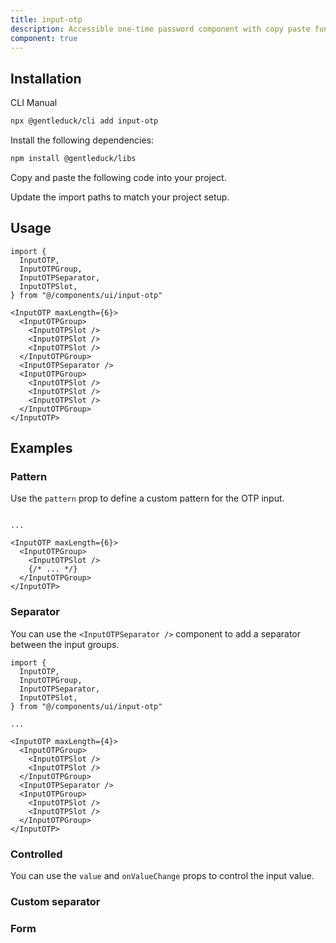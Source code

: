 ```yaml
---
title: input-otp 
description: Accessible one-time password component with copy paste functionality.
component: true
---
```


<ComponentPreview name="input-otp-1" description="An 6 digits input OTP." />

## Installation

<Tabs defaultValue="cli">

<TabsList>
  <TabsTrigger value="cli">CLI</TabsTrigger>
  <TabsTrigger value="manual">Manual</TabsTrigger>
</TabsList>
<TabsContent value="cli">

```bash
npx @gentleduck/cli add input-otp
```

</TabsContent>

<TabsContent value="manual">

<Steps>

<Step>Install the following dependencies:</Step>

```bash
npm install @gentleduck/libs 
```

<Step>Copy and paste the following code into your project.</Step>

<ComponentSource name="input-otp" />

<Step>Update the import paths to match your project setup.</Step>

</Steps>

</TabsContent>

</Tabs>

## Usage

```tsx showLineNumbers
import {
  InputOTP,
  InputOTPGroup,
  InputOTPSeparator,
  InputOTPSlot,
} from "@/components/ui/input-otp"
```

```tsx showLineNumbers
<InputOTP maxLength={6}>
  <InputOTPGroup>
    <InputOTPSlot />
    <InputOTPSlot />
    <InputOTPSlot />
  </InputOTPGroup>
  <InputOTPSeparator />
  <InputOTPGroup>
    <InputOTPSlot />
    <InputOTPSlot />
    <InputOTPSlot />
  </InputOTPGroup>
</InputOTP>
```

## Examples

### Pattern

Use the `pattern` prop to define a custom pattern for the OTP input.

<ComponentPreview
  name="input-otp-2"
  description="An input OTP with alphanumeric pattern."
/>

```tsx showLineNumbers {1,7}

...

<InputOTP maxLength={6}>
  <InputOTPGroup>
    <InputOTPSlot />
    {/* ... */}
  </InputOTPGroup>
</InputOTP>
```

### Separator

You can use the `<InputOTPSeparator />` component to add a separator between the input groups.

<ComponentPreview
  name="input-otp-3"
  description="An input OTP with custom separator."
/>

```tsx showLineNumbers {4,15}
import {
  InputOTP,
  InputOTPGroup,
  InputOTPSeparator,
  InputOTPSlot,
} from "@/components/ui/input-otp"

...

<InputOTP maxLength={4}>
  <InputOTPGroup>
    <InputOTPSlot />
    <InputOTPSlot />
  </InputOTPGroup>
  <InputOTPSeparator />
  <InputOTPGroup>
    <InputOTPSlot />
    <InputOTPSlot />
  </InputOTPGroup>
</InputOTP>
```

### Controlled

You can use the `value` and `onValueChange` props to control the input value.

<ComponentPreview name="input-otp-4" />

### Custom separator 

<ComponentPreview name="input-otp-5" />

### Form

<ComponentPreview name="input-otp-6" />
